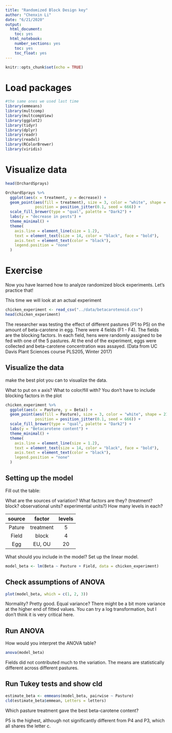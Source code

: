 ---
title: "Randomized Block Design key"
author: "Chenxin Li"
date: "6/21/2020"
output:
  html_document:
    toc: yes  
  html_notebook:   
    number_sections: yes    
    toc: yes  
    toc_float: yes 
---

```{r setup, include=FALSE}
knitr::opts_chunk$set(echo = TRUE)
```

# Load packages

```{r}
#the same ones we used last time
library(emmeans)  
library(multcomp)
library(multcompView)
library(ggplot2) 
library(tidyr)
library(dplyr)
library(readr)
library(readxl)
library(RColorBrewer)
library(viridis)
```

# Visualize data

```{r}
head(OrchardSprays)
```

```{r}
OrchardSprays %>% 
  ggplot(aes(x = treatment, y = decrease)) +
  geom_point(aes(fill = treatment), size = 3, color = "white", shape = 21,
             position = position_jitter(0.1, seed = 666)) +
  scale_fill_brewer(type = "qual", palette = "Dark2") +
  labs(y = "decrease in pests") +
  theme_minimal() +
  theme(
    axis.line = element_line(size = 1.2),
    text = element_text(size = 14, color = "black", face = "bold"),
    axis.text = element_text(color = "black"),
    legend.position = "none"
  )
```

# Exercise

Now you have learned how to analyze randomized block experiments.
Let's practice that!

This time we will look at an actual experiment

```{r}
chicken_experiment <- read_csv("../data/betacarotenoid.csv")
head(chicken_experiment)
```

The researcher was testing the effect of different pastures (P1 to P5) on the amount of beta-carotene in egg.
There were 4 fields (F1 - F4). The fields are the blocking factors.
In each field, hens were randomly assigned to be fed with one of the 5 pastures.
At the end of the experiment, eggs were collected and beta-carotene concentration was assayed.
(Data from UC Davis Plant Sciences course PLS205, Winter 2017)

## Visualize the data

make the best plot you can to visualize the data.

What to put on x axis?
What to color/fill with?
You don't have to include blocking factors in the plot

```{r}
chicken_experiment %>% 
  ggplot(aes(x = Pasture, y = Beta)) +
  geom_point(aes(fill = Pasture), size = 3, color = "white", shape = 21,
             position = position_jitter(0.1, seed = 666)) +
  scale_fill_brewer(type = "qual", palette = "Dark2") +
  labs(y = "Betacarotene content") +
  theme_minimal() +
  theme(
    axis.line = element_line(size = 1.2),
    text = element_text(size = 14, color = "black", face = "bold"),
    axis.text = element_text(color = "black"),
    legend.position = "none"
  )
```

## Setting up the model

Fill out the table:

What are the sources of variation?
What factors are they? (treatment? block? observational units? experimental units?)
How many levels in each?

| source |  factor   | levels |
|:------:|:---------:|:------:|
| Pature | treatment |   5    |
| Field  |   block   |   4    |
|  Egg   |  EU, OU   |   20   |

What should you include in the model? Set up the linear model.

```{r}
model_beta <- lm(Beta ~ Pasture + Field, data = chicken_experiment)
```

## Check assumptions of ANOVA

```{r}
plot(model_beta, which = c(1, 2, 3))
```

Normality?
Pretty good.
Equal variance?
There might be a bit more variance at the higher end of fitted values.
You can try a log transformation, but I don't think it is very critical here.

## Run ANOVA

How would you interpret the ANOVA table?

```{r}
anova(model_beta)
```

Fields did not contributed much to the variation.
The means are statistically different across different pastures.

## Run Tukey tests and show cld

```{r}
estimate_beta <- emmeans(model_beta, pairwise ~ Pasture)
cld(estimate_beta$emmean, Letters = letters)
```

Which pasture treatment gave the best beta-carotene content?

P5 is the highest, although not significantly different from P4 and P3, which all shares the letter c.
